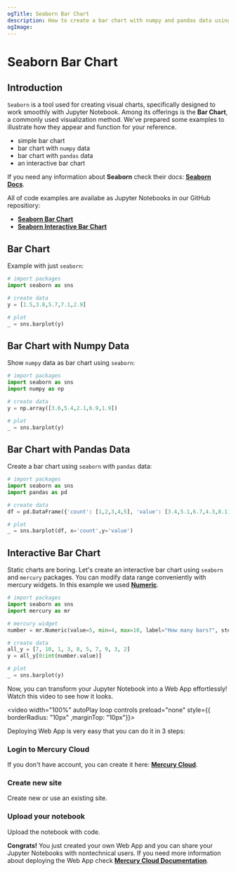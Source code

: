 ```yaml
---
ogTitle: Seaborn Bar Chart 
description: How to create a bar chart with numpy and pandas data using the seaborn (Python package) in Jupyter Notebook.
ogImage:
---
```



# Seaborn Bar Chart

## Introduction

`Seaborn` is a tool used for creating visual charts, specifically designed to work smoothly with Jupyter Notebook. Among its offerings is the **Bar Chart**, a commonly used visualization method. We've prepared some examples to illustrate how they appear and function for your reference.
- simple bar chart  
- bar chart with `numpy` data
- bar chart with `pandas` data
- an interactive bar chart 

If you need any information about **Seaborn** check their docs: [**Seaborn Docs**](https://seaborn.pydata.org/api.html).

All of code examples are availabe as Jupyter Notebooks in our GitHub repositiory:
- [**Seaborn Bar Chart**](https://github.com/mljar/mercury-integrations/blob/main/visualizations/seaborn/seaborn-bar-chart.ipynb)
- [**Seaborn Interactive Bar Chart**](https://github.com/mljar/mercury-integrations/blob/main/visualizations/seaborn/seaborn-interactive-bar-chart.ipynb)

## Bar Chart 

Example with just `seaborn`: 

```python 
# import packages 
import seaborn as sns

# create data 
y = [1.5,3.8,5.7,7.1,2.9]

# plot 
_ = sns.barplot(y)
```

<Screenshot src={simplechartPng} alt="Simple seaborn bar chart" />

## Bar Chart with Numpy Data 


Show `numpy` data as bar chart using `seaborn`:

```python 
# import packages 
import seaborn as sns
import numpy as np

# create data 
y = np.array([3.6,5.4,2.1,6.9,1.9])

# plot 
_ = sns.barplot(y)
```

<Screenshot src={numpychartPng} alt="Seaborn bar chart with numpy data. " />

## Bar Chart with Pandas Data 

Create a bar chart using `seaborn` with `pandas` data:

```python 
# import packages 
import seaborn as sns
import pandas as pd 

# create data 
df = pd.DataFrame({'count': [1,2,3,4,5], 'value': [3.4,5.1,6.7,4.3,8.1]})

# plot 
_ = sns.barplot(df, x='count',y='value')
```

<Screenshot src={pandaschartPng} alt="Seaborn bar chart with pandas data." />

## Interactive Bar Chart

Static charts are boring. Let's create an interactive bar chart using `seaborn` and `mercury` packages. You can modify data range conveniently with mercury widgets. In this example we used [**Numeric**](https://runmercury.com/docs/input-widgets/numeric/).

```python
# import packages 
import seaborn as sns 
import mercury as mr 
```

```python
# mercury widget
number = mr.Numeric(value=5, min=4, max=10, label="How many bars?", step=1)
```

```python 
# create data 
all_y = [7, 10, 1, 3, 8, 5, 7, 9, 3, 2]
y = all_y[0:int(number.value)]

# plot 
_ = sns.barplot(y)
```

Now, you can transform your Jupyter Notebook into a Web App effortlessly! Watch this video to see how it looks.

<video width="100%" autoPlay loop controls preload="none" style={{ borderRadius: "10px" ,marginTop: "10px"}}>
  <source
    src="/images/integrations/seaborn/bar-chart/seaborn-mercury.mp4"
    type="video/mp4"
  />
</video>

Deploying Web App is very easy that you can do it in 3 steps:

<div className="steps-container">

### Login to Mercury Cloud

If you don't have account, you can create it here: [**Mercury Cloud**](https://cloud.runmercury.com/register).

### Create new site

Create new or use an existing site. 

### Upload your notebook

Upload the notebook with code.

</div>

**Congrats!** You just created your own Web App and you can share your Jupyter Notebooks with nontechnical users. If you need more information about deploying the Web App check [**Mercury Cloud Documentation**](https://runmercury.com/docs/cloud/).